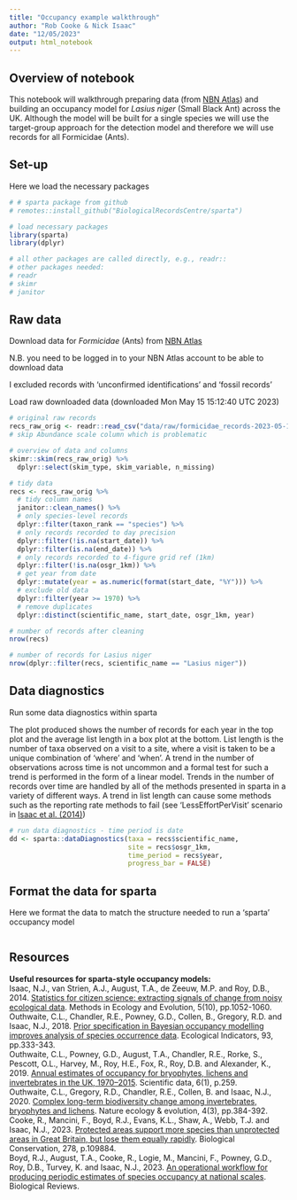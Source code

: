 ```yaml
---
title: "Occupancy example walkthrough"
author: "Rob Cooke & Nick Isaac"
date: "12/05/2023"
output: html_notebook
---
```


## Overview of notebook ##

This notebook will walkthrough preparing data (from [NBN Atlas](https://nbnatlas.org/)) and building an occupancy model for *Lasius niger* (Small Black Ant) across the UK. Although the model will be built for a single species we will use the target-group approach for the detection model and therefore we will use records for all Formicidae (Ants).

## Set-up ##

Here we load the necessary packages

```r

# # sparta package from github
# remotes::install_github("BiologicalRecordsCentre/sparta")

# load necessary packages
library(sparta)
library(dplyr)

# all other packages are called directly, e.g., readr::
# other packages needed: 
# readr
# skimr
# janitor

```

## Raw data ##

Download  data for *Formicidae* (Ants) from [NBN Atlas](https://nbnatlas.org/)

N.B. you need to be logged in to your NBN Atlas account to be able to download data

I excluded records with 'unconfirmed identifications' and 'fossil records'

Load raw downloaded data (downloaded Mon May 15 15:12:40 UTC 2023)

```r

# original raw records
recs_raw_orig <- readr::read_csv("data/raw/formicidae_records-2023-05-15.csv", col_types = list(`Abundance scale` = readr::col_skip())) # readr performs safer data reading (e.g., dates are read as dates, strings are read as character)
# skip Abundance scale column which is problematic

# overview of data and columns
skimr::skim(recs_raw_orig) %>%
  dplyr::select(skim_type, skim_variable, n_missing)

# tidy data
recs <- recs_raw_orig %>% 
  # tidy column names
  janitor::clean_names() %>% 
  # only species-level records
  dplyr::filter(taxon_rank == "species") %>% 
  # only records recorded to day precision
  dplyr::filter(!is.na(start_date)) %>%
  dplyr::filter(is.na(end_date)) %>% 
  # only records recorded to 4-figure grid ref (1km)
  dplyr::filter(!is.na(osgr_1km)) %>% 
  # get year from date
  dplyr::mutate(year = as.numeric(format(start_date, "%Y"))) %>% 
  # exclude old data
  dplyr::filter(year >= 1970) %>% 
  # remove duplicates
  dplyr::distinct(scientific_name, start_date, osgr_1km, year)

# number of records after cleaning
nrow(recs)

# number of records for Lasius niger
nrow(dplyr::filter(recs, scientific_name == "Lasius niger"))

```

## Data diagnostics ##

Run some data diagnostics within sparta

The plot produced shows the number of records for each year in the top plot and the average list length in a box plot at the bottom. List length is the number of taxa observed on a visit to a site, where a visit is taken to be a unique combination of ‘where’ and ‘when’. A trend in the number of observations across time is not uncommon and a formal test for such a trend is performed in the form of a linear model. Trends in the number of records over time are handled by all of the methods presented in sparta in a variety of different ways. A trend in list length can cause some methods such as the reporting rate methods to fail (see ‘LessEffortPerVisit’ scenario in [Isaac et al. (2014)](https://doi.org/10.1111/2041-210X.12254))

```r

# run data diagnostics - time period is date
dd <- sparta::dataDiagnostics(taxa = recs$scientific_name,
                              site = recs$osgr_1km,
                              time_period = recs$year,
                              progress_bar = FALSE)

```

## Format the data for sparta ##

Here we format the data to match the structure needed to run a 'sparta' occupancy model

```r

```

## Resources ##

**Useful resources for sparta-style occupancy models:**<br/>
Isaac, N.J., van Strien, A.J., August, T.A., de Zeeuw, M.P. and Roy, D.B., 2014. [Statistics for citizen science: extracting signals of change from noisy ecological data](https://doi.org/10.1111/2041-210X.12254). Methods in Ecology and Evolution, 5(10), pp.1052-1060.<br/>
Outhwaite, C.L., Chandler, R.E., Powney, G.D., Collen, B., Gregory, R.D. and Isaac, N.J., 2018. [Prior specification in Bayesian occupancy modelling improves analysis of species occurrence data](https://doi.org/10.1016/j.ecolind.2018.05.010). Ecological Indicators, 93, pp.333-343.<br/>
Outhwaite, C.L., Powney, G.D., August, T.A., Chandler, R.E., Rorke, S., Pescott, O.L., Harvey, M., Roy, H.E., Fox, R., Roy, D.B. and Alexander, K., 2019. [Annual estimates of occupancy for bryophytes, lichens and invertebrates in the UK, 1970–2015](https://www.nature.com/articles/s41597-019-0269-1). Scientific data, 6(1), p.259.<br/>
Outhwaite, C.L., Gregory, R.D., Chandler, R.E., Collen, B. and Isaac, N.J., 2020. [Complex long-term biodiversity change among invertebrates, bryophytes and lichens](https://www.nature.com/articles/s41559-020-1111-z). Nature ecology & evolution, 4(3), pp.384-392.<br/>
Cooke, R., Mancini, F., Boyd, R.J., Evans, K.L., Shaw, A., Webb, T.J. and Isaac, N.J., 2023. [Protected areas support more species than unprotected areas in Great Britain, but lose them equally rapidly](https://doi.org/10.1016/j.biocon.2022.109884). Biological Conservation, 278, p.109884.<br/>
Boyd, R.J., August, T.A., Cooke, R., Logie, M., Mancini, F., Powney, G.D., Roy, D.B., Turvey, K. and Isaac, N.J., 2023. [An operational workflow for producing periodic estimates of species occupancy at national scales](https://onlinelibrary.wiley.com/doi/full/10.1111/brv.12961). Biological Reviews.
